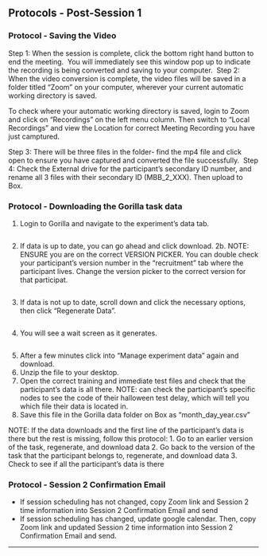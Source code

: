 ## Protocols - Post-Session 1  

### Protocol - Saving the Video

Step 1:
When the session is complete, click the bottom right hand button to end the meeting. ![<!--- Zoom Parent Child Observation --->](images/zoom_parent_child_interaction/7.png) You will immediately see this window pop up to indicate the recording is being converted and saving to your computer. ![<!--- Zoom Parent Child Observation --->](images/zoom_parent_child_interaction/8.png)
Step 2:
When the video conversion is complete, the video files will be saved in a folder titled "Zoom" on your computer, wherever your current automatic working directory is saved. ![<!--- Zoom Parent Child Observation --->](images/zoom_parent_child_interaction/9.png)

To check where your automatic working directory is saved, login to Zoom and click on "Recordings" on the left menu column. Then switch to "Local Recordings" and view the Location for correct Meeting Recording you have just camptured. ![<!--- Zoom Parent Child Observation --->](images/zoom_parent_child_interaction/12.png) 

Step 3:
There will be three files in the folder- find the mp4 file and click open to ensure you have captured and converted the file successfully. ![<!--- Zoom Parent Child Observation --->](images/zoom_parent_child_interaction/10.png) 
Step 4:
Check the External drive for the participant's secondary ID number, and rename all 3 files with their secondary ID (MBB_2_XXX). Then upload to Box. ![<!--- Zoom Parent Child Observation --->](images/zoom_parent_child_interaction/11.png)

### Protocol - Downloading the Gorilla task data

1. Login to Gorilla and navigate to the experiment's data tab.

![<!--- Gorilla Data Download --->](images/gorilla/6.png)

2. If data is up to date, you can go ahead and click download. 
2b. NOTE: ENSURE you are on the correct VERSION PICKER. You can double check your participant's version number in the "recruitment" tab where the participant lives. Change the version picker to the correct version for that participat. 

![<!--- Gorilla Data Download --->](images/gorilla/7.png)

3. If data is not up to date, scroll down and click the necessary options, then click "Regenerate Data".

![<!--- Gorilla Data Download --->](images/gorilla/8.png)

4. You will see a wait screen as it generates.

![<!--- Gorilla Data Download --->](images/gorilla/9.png)

5. After a few minutes click into "Manage experiment data" again and download. 
6. Unzip the file to your desktop.
7. Open the correct training and immediate test files and check that the participant's data is all there. NOTE: can check the participant's specific nodes to see the code of their halloween test delay, which will tell you which file their data is located in.
8. Save this file in the Gorilla data folder on Box as "month_day_year.csv"

NOTE: If the data downloads and the first line of the participant's data is there but the rest is missing, follow this protocol:
1. Go to an earlier version of the task, regenerate, and download data
2. Go back to the version of the task that the participant belongs to, regenerate, and download data
3. Check to see if all the participant's data is there 

### Protocol - Session 2 Confirmation Email

- If session scheduling has not changed, copy Zoom link and Session 2 time information into Session 2 Confirmation Email and send
- If session scheduling has changed, update google calendar. Then, copy Zoom link and updated Session 2 time information into Session 2 Confirmation Email and send. 

-------------